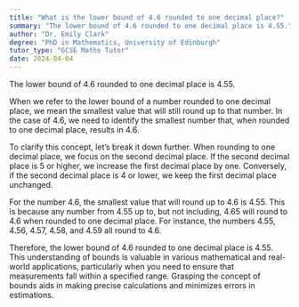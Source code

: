 ```yaml
---
title: "What is the lower bound of 4.6 rounded to one decimal place?"
summary: "The lower bound of 4.6 rounded to one decimal place is 4.55."
author: "Dr. Emily Clark"
degree: "PhD in Mathematics, University of Edinburgh"
tutor_type: "GCSE Maths Tutor"
date: 2024-04-04
---
```


The lower bound of $4.6$ rounded to one decimal place is $4.55$.

When we refer to the lower bound of a number rounded to one decimal place, we mean the smallest value that will still round up to that number. In the case of $4.6$, we need to identify the smallest number that, when rounded to one decimal place, results in $4.6$.

To clarify this concept, let’s break it down further. When rounding to one decimal place, we focus on the second decimal place. If the second decimal place is $5$ or higher, we increase the first decimal place by one. Conversely, if the second decimal place is $4$ or lower, we keep the first decimal place unchanged.

For the number $4.6$, the smallest value that will round up to $4.6$ is $4.55$. This is because any number from $4.55$ up to, but not including, $4.65$ will round to $4.6$ when rounded to one decimal place. For instance, the numbers $4.55$, $4.56$, $4.57$, $4.58$, and $4.59$ all round to $4.6$.

Therefore, the lower bound of $4.6$ rounded to one decimal place is $4.55$. This understanding of bounds is valuable in various mathematical and real-world applications, particularly when you need to ensure that measurements fall within a specified range. Grasping the concept of bounds aids in making precise calculations and minimizes errors in estimations.
    